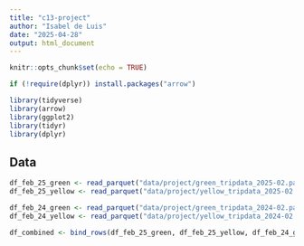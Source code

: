 ---
title: "c13-project"
author: "Isabel de Luis"
date: "2025-04-28"
output: html_document
---

```{r setup, include=FALSE}
knitr::opts_chunk$set(echo = TRUE)
```

```{r}
if (!require(dplyr)) install.packages("arrow")

library(tidyverse)
library(arrow)
library(ggplot2)
library(tidyr)
library(dplyr)

```

## Data

```{r}
df_feb_25_green <- read_parquet("data/project/green_tripdata_2025-02.parquet")
df_feb_25_yellow <- read_parquet("data/project/yellow_tripdata_2025-02.parquet")

df_feb_24_green <- read_parquet("data/project/green_tripdata_2024-02.parquet")
df_feb_24_yellow <- read_parquet("data/project/yellow_tripdata_2024-02.parquet")
```

```{r}
df_combined <- bind_rows(df_feb_25_green, df_feb_25_yellow, df_feb_24_green, df_feb_24_yellow)
```

